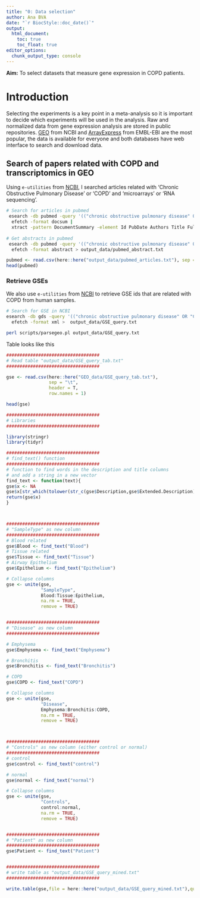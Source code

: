 ```yaml
---
title: "0: Data selection"
author: Ana BVA
date: "`r BiocStyle::doc_date()`"
output:
  html_document:
    toc: true
    toc_float: true
editor_options: 
  chunk_output_type: console
---
```


<div class="alert alert-info">
  <strong>Aim:</strong> To select datasets that measure gene expression in COPD patients. 
</div>

# Introduction

Selecting the experiments is a key point in a meta-analysis so it is important 
to decide which experiments will be used in the analysis. Raw and normalized 
data from gene expression analysis are stored in public repositories. [GEO](https://www.ncbi.nlm.nih.gov/geo/) from 
NCBI and [ArrayExpress](https://www.ebi.ac.uk/arrayexpress/) 
from EMBL-EBI are the most popular, the data is available for everyone and both 
databases have web interface to search and download data.


## Search of papers related with COPD and transcriptomics in GEO

Using `e-utilities` from [NCBI](https://www.ncbi.nlm.nih.gov/books/NBK179288/?report=classic),
I searched articles related with 'Chronic Obstructive Pulmonary Disease' or 'COPD' and
'microarrays' or 'RNA sequencing'. 


```bash
# Search for articles in pubmed
 esearch -db pubmed -query '(("chronic obstructive pulmonary disease" OR "COPD") AND ("microarrays" OR ("RNA sequencing"))' |
  efetch -format docsum |
  xtract -pattern DocumentSummary -element Id PubDate Authors Title FullJournalName > output_data/pubmed_articles.txt
  
# Get abstracts in pubmed
 esearch -db pubmed -query '(("chronic obstructive pulmonary disease" OR "COPD") AND ("microarrays" OR ("RNA sequencing"))' |
  efetch -format abstract > output_data/pubmed_abstract.txt
```


```r
pubmed <- read.csv(here::here("output_data/pubmed_articles.txt"), sep = "\t", header = F)
head(pubmed)
```


### Retrieve GSEs 

We also use `e-utilities` from [NCBI](https://www.ncbi.nlm.nih.gov/books/NBK179288/?report=classic) to retrieve GSE ids that are related with COPD from human samples.


```bash
# Search for GSE in NCBI
esearch -db gds -query '(("chronic obstructive pulmonary disease" OR "COPD" OR "Emphysema" OR "chronic bronchitis") AND ("Expression profiling by high throughput sequencing"[Filter] OR "Expression profiling by array"[Filter]) AND "Homo sapiens"[orgn] AND "gse"[Filter]' |
  efetch -format xml >  output_data/GSE_query.txt

perl scripts/parsegeo.pl output_data/GSE_query.txt
```

Table looks like this

```r
###################################     
# Read table "output_data/GSE_query_tab.txt"
###################################

gse <- read.csv(here::here("GEO_data/GSE_query_tab.txt"), 
                sep = "\t", 
                header = T,
                row.names = 1)

head(gse)

###################################     
# Libraries
###################################

library(stringr)
library(tidyr)

###################################     
# find_text() function
###################################
# function to find words in the description and title columns
# and add a string in a new vector
find_text <- function(text){
gse$x <- NA
gse$x[str_which(tolower(str_c(gse$Description,gse$Extended.Description)), tolower(text))] <- toupper(text)
return(gse$x)
}



###################################
# "SampleType" as new column
###################################
# Blood related 
gse$Blood <- find_text("Blood")
# Tissue related
gse$Tissue <- find_text("Tissue")
# Airway Epithelium 
gse$Epithelium <- find_text("Epithelium")

# Collapse columns 
gse <- unite(gse,
             "SampleType",
             Blood:Tissue:Epithelium,
             na.rm = TRUE, 
             remove = TRUE)


###################################
# "Disease" as new column
###################################

# Emphysema
gse$Emphysema <- find_text("Emphysema")

# Bronchitis
gse$Bronchitis <- find_text("Bronchitis")

# COPD
gse$COPD <- find_text("COPD")

# Collapse columns 
gse <- unite(gse,
             "Disease",
             Emphysema:Bronchitis:COPD,
             na.rm = TRUE, 
             remove = TRUE)



###################################
# "Controls" as new column (either control or normal)
###################################
# control
gse$control <- find_text("control")

# normal
gse$normal <- find_text("normal")

# Collapse columns 
gse <- unite(gse,
             "Controls",
             control:normal,
             na.rm = TRUE, 
             remove = TRUE)


###################################
# "Patient" as new column
###################################
gse$Patient <- find_text("Patient")


###################################
# write table as "output_data/GSE_query_mined.txt"
###################################

write.table(gse,file = here::here("output_data/GSE_query_mined.txt"),quote = F,sep = "\t",row.names = F)


```


